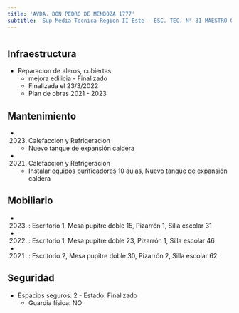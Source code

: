 ```yaml
---
title: 'AVDA. DON PEDRO DE MENDOZA 1777'
subtitle: 'Sup Media Tecnica Region II Este - ESC. TEC. N° 31 MAESTRO QUINQUELA'
---
```


#
## Infraestructura

* Reparacion de aleros, cubiertas. 
    + mejora edilicia - Finalizado 
    + Finalizada el 23/3/2022 
    + Plan de obras 2021 - 2023 






## Mantenimiento

*  (2023) Calefaccion y Refrigeracion 
    + Nuevo tanque de expansión caldera

*  (2021) Calefaccion y Refrigeracion 
    + Instalar equipos purificadores 10 aulas, Nuevo tanque de expansión caldera





## Mobiliario

*  (2023) : Escritorio 1, Mesa pupitre doble 15, Pizarrón 1, Silla escolar 31 

*  (2022) : Escritorio 1, Mesa pupitre doble 23, Pizarrón 1, Silla escolar 46 

*  (2021) : Escritorio 2, Mesa pupitre doble 30, Pizarrón 2, Silla escolar 62 





## Seguridad

*  Espacios seguros: 2 - Estado: Finalizado 
    + Guardia física: NO



